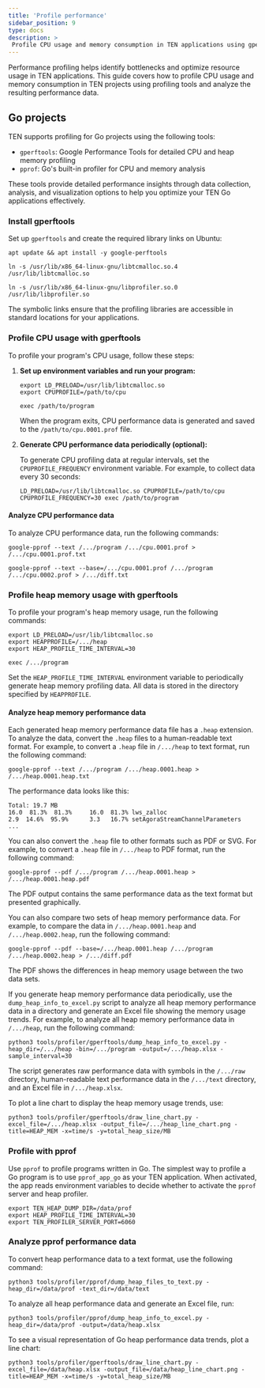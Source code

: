 ```yaml
---
title: 'Profile performance'
sidebar_position: 9
type: docs
description: >
 Profile CPU usage and memory consumption in TEN applications using gperftools for C++ and pprof for Go projects.
---
```


Performance profiling helps identify bottlenecks and optimize resource usage in TEN applications. This guide covers how to profile CPU usage and memory consumption in TEN projects using profiling tools and analyze the resulting performance data.

## Go projects

TEN supports profiling for Go projects using the following tools:

- `gperftools`: Google Performance Tools for detailed CPU and heap memory profiling
- `pprof`: Go's built-in profiler for CPU and memory analysis

These tools provide detailed performance insights through data collection, analysis, and visualization options to help you optimize your TEN Go applications effectively.

### Install gperftools

Set up `gperftools` and create the required library links on Ubuntu:

```shell
apt update && apt install -y google-perftools

ln -s /usr/lib/x86_64-linux-gnu/libtcmalloc.so.4 /usr/lib/libtcmalloc.so

ln -s /usr/lib/x86_64-linux-gnu/libprofiler.so.0 /usr/lib/libprofiler.so
```

The symbolic links ensure that the profiling libraries are accessible in standard locations for your applications.

### Profile CPU usage with gperftools

To profile your program's CPU usage, follow these steps:

1. **Set up environment variables and run your program:**

   ```shell
   export LD_PRELOAD=/usr/lib/libtcmalloc.so
   export CPUPROFILE=/path/to/cpu

   exec /path/to/program
   ```

   When the program exits, CPU performance data is generated and saved to the `/path/to/cpu.0001.prof` file.

2. **Generate CPU performance data periodically (optional):**

   To generate CPU profiling data at regular intervals, set the `CPUPROFILE_FREQUENCY` environment variable. For example, to collect data every 30 seconds:

   ```shell
   LD_PRELOAD=/usr/lib/libtcmalloc.so CPUPROFILE=/path/to/cpu CPUPROFILE_FREQUENCY=30 exec /path/to/program
   ```

#### Analyze CPU performance data

To analyze CPU performance data, run the following commands:

```shell
google-pprof --text /.../program /.../cpu.0001.prof > /.../cpu.0001.prof.txt

google-pprof --text --base=/.../cpu.0001.prof /.../program /.../cpu.0002.prof > /.../diff.txt
```

### Profile heap memory usage with gperftools

To profile your program's heap memory usage, run the following commands:

```shell
export LD_PRELOAD=/usr/lib/libtcmalloc.so
export HEAPPROFILE=/.../heap
export HEAP_PROFILE_TIME_INTERVAL=30

exec /.../program
```

Set the `HEAP_PROFILE_TIME_INTERVAL` environment variable to periodically generate heap memory profiling data. All data is stored in the directory specified by `HEAPPROFILE`.

#### Analyze heap memory performance data

Each generated heap memory performance data file has a `.heap` extension. To analyze the data, convert the `.heap` files to a human-readable text format. For example, to convert a `.heap` file in `/.../heap` to text format, run the following command:

```shell
google-pprof --text /.../program /.../heap.0001.heap > /.../heap.0001.heap.txt
```

The performance data looks like this:

```text
Total: 19.7 MB
16.0  81.3%  81.3%     16.0  81.3% lws_zalloc
2.9  14.6%  95.9%      3.3   16.7% setAgoraStreamChannelParameters
...
```

You can also convert the `.heap` file to other formats such as PDF or SVG. For example, to convert a `.heap` file in `/.../heap` to PDF format, run the following command:

```shell
google-pprof --pdf /.../program /.../heap.0001.heap > /.../heap.0001.heap.pdf
```

The PDF output contains the same performance data as the text format but presented graphically.

You can also compare two sets of heap memory performance data. For example, to compare the data in `/.../heap.0001.heap` and `/.../heap.0002.heap`, run the following command:

```shell
google-pprof --pdf --base=/.../heap.0001.heap /.../program /.../heap.0002.heap > /.../diff.pdf
```

The PDF shows the differences in heap memory usage between the two data sets.

If you generate heap memory performance data periodically, use the `dump_heap_info_to_excel.py` script to analyze all heap memory performance data in a directory and generate an Excel file showing the memory usage trends. For example, to analyze all heap memory performance data in `/.../heap`, run the following command:

```shell
python3 tools/profiler/gperftools/dump_heap_info_to_excel.py -heap_dir=/.../heap -bin=/.../program -output=/.../heap.xlsx -sample_interval=30
```

The script generates raw performance data with symbols in the `/.../raw` directory, human-readable text performance data in the `/.../text` directory, and an Excel file in `/.../heap.xlsx`.

To plot a line chart to display the heap memory usage trends, use:

```shell
python3 tools/profiler/gperftools/draw_line_chart.py -excel_file=/.../heap.xlsx -output_file=/.../heap_line_chart.png -title=HEAP_MEM -x=time/s -y=total_heap_size/MB
```

### Profile with pprof

Use `pprof` to profile programs written in Go. The simplest way to profile a Go program is to use `pprof_app_go` as your TEN application. When activated, the app reads environment variables to decide whether to activate the `pprof` server and heap profiler.

```shell
export TEN_HEAP_DUMP_DIR=/data/prof
export HEAP_PROFILE_TIME_INTERVAL=30
export TEN_PROFILER_SERVER_PORT=6060
```

### Analyze pprof performance data

To convert heap performance data to a text format, use the following command:

```shell
python3 tools/profiler/pprof/dump_heap_files_to_text.py -heap_dir=/data/prof -text_dir=/data/text
```

To analyze all heap performance data and generate an Excel file, run:

```shell
python3 tools/profiler/pprof/dump_heap_info_to_excel.py -heap_dir=/data/prof -output=/data/heap.xlsx
```

To see a visual representation of Go heap performance data trends, plot a line chart:

```shell
python3 tools/profiler/gperftools/draw_line_chart.py -excel_file=/data/heap.xlsx -output_file=/data/heap_line_chart.png -title=HEAP_MEM -x=time/s -y=total_heap_size/MB
```
